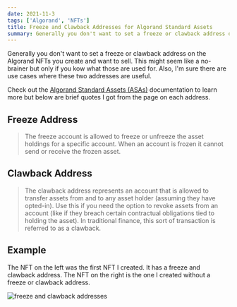 ```yaml
---
date: 2021-11-3
tags: ['Algorand', 'NFTs']
title: Freeze and Clawback Addresses for Algorand Standard Assets
summary: Generally you don't want to set a freeze or clawback address on the Algorand NFTs you create and want to sell.
---
```


Generally you don't want to set a freeze or clawback address on the Algorand NFTs you create and want to sell. This might seem like a no-brainer but only if you kow what those are used for. Also, I'm sure there are use cases where these two addresses are useful.

Check out the [Algorand Standard Assets (ASAs)](https://developer.algorand.org/docs/get-details/asa/) documentation to learn more but below are brief quotes I got from the page on each address.

## Freeze Address

> The freeze account is allowed to freeze or unfreeze the asset holdings for a specific account. When an account is frozen it cannot send or receive the frozen asset.

## Clawback Address

> The clawback address represents an account that is allowed to transfer assets from and to any asset holder (assuming they have opted-in). Use this if you need the option to revoke assets from an account (like if they breach certain contractual obligations tied to holding the asset). In traditional finance, this sort of transaction is referred to as a clawback.

## Example

The NFT on the left was the first NFT I created. It has a freeze and clawback address. The NFT on the right is the one I created without a freeze or clawback address.

![freeze and clawback addresses](/static/images/content/freeze-and-clawback-addresses.png)